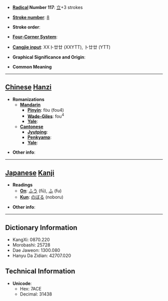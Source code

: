 * '''[[Wiktionary:Chinese radical index| Radical]] Number 117''': [[Wiktionary:Chinese radical index 立|立]]+3 strokes

* '''[[Wiktionary:Chinese total strokes index|Stroke number]]''': [[Wiktionary:Chinese total strokes index 8|8]]

* '''Stroke order''': 

* '''[[Wiktionary:Chinese four corner index|Four-Corner System]]''': 

* '''[[Wiktionary:Chinese Cangjie index|Cangjie input]]''': XX卜廿廿 (XXYTT), 卜廿廿 (YTT)

* '''Graphical Significance and Origin''': 

* '''Common Meaning'''

----

== [[Chinese]] [[Hanzi]] ==

* '''Romanizations'''
** '''[[Mandarin]]'''
*** '''[[Pinyin]]''': fòu (fou4)
*** '''[[Wade-Giles]]''': fou<sup>4</sup>
*** '''[[Yale]]''': 
** '''[[Cantonese]]'''
*** '''[[Jyutping]]''':
*** '''[[Penkyamp]]''': 
*** '''[[Yale]]''': 

* '''Other info''': 

----

== [[Japanese]] [[Kanji]] ==

* '''Readings'''
** '''[[On]]''': [[ふう]] (fū), [[ふ]] (fu)
** '''[[Kun]]''': [[のぼる]] (noboru)

* '''Other info''':  

----

== Dictionary Information ==

* KangXi: 0870.220
* Morobashi: 25728
* Dae Jaweon: 1300.080
* Hanyu Da Zidian: 42707.020

== Technical Information ==

* '''Unicode''':
** Hex: 7ACE
** Decimal: 31438